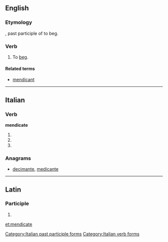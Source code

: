 ==English==

===Etymology===
{{etyl|la|en}} {{lena}} {{term|mendicatus}}, past participle of {{term|mendicare}} to beg.

===Verb===
{{en-verb|mendicat|ed}}

# {{ambitransitive}} To [[beg]].
#: {{rfquotek|Johnson}}

====Related terms====
* [[mendicant]]

{{Webster 1913}}

----

==Italian==

===Verb===
'''mendicate'''

# {{conjugation of|mendicare||2|p|pres|ind|lang=it}}
# {{conjugation of|mendicare||2|p|imp|lang=it}}
# {{form of|[[feminine|Feminine]] plural|mendicato}}

===Anagrams===
* [[decimante#Italian|decimante]], [[medicante#Italian|medicante]]
[[Category:Italian past participle forms]]
[[Category:Italian verb forms]]

----

==Latin==

===Participle===
{{la-part-form|mendīcāte}}

# {{inflection of|mendicatus|mendīcātus|voc|m|s|lang=la}}

[[et:mendicate]]